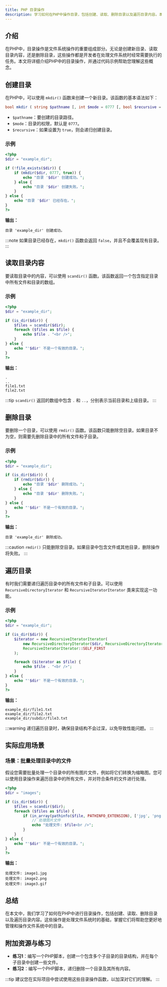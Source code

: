 ```yaml
---
title: PHP 目录操作
description: 学习如何在PHP中操作目录，包括创建、读取、删除目录以及遍历目录内容。本文适合初学者，包含代码示例和实际应用场景。
---
```


## 介绍

在PHP中，目录操作是文件系统操作的重要组成部分。无论是创建新目录、读取目录内容，还是删除目录，这些操作都是开发者在处理文件系统时经常需要执行的任务。本文将详细介绍PHP中的目录操作，并通过代码示例帮助您理解这些概念。

## 创建目录

在PHP中，可以使用 `mkdir()` 函数来创建一个新目录。该函数的基本语法如下：

```php
bool mkdir ( string $pathname [, int $mode = 0777 [, bool $recursive = false [, resource $context ]]] )
```

- `$pathname`：要创建的目录路径。
- `$mode`：目录的权限，默认是 `0777`。
- `$recursive`：如果设置为 `true`，则会递归创建目录。

### 示例

```php
<?php
$dir = "example_dir";

if (!file_exists($dir)) {
    if (mkdir($dir, 0777, true)) {
        echo "目录 '$dir' 创建成功。";
    } else {
        echo "目录 '$dir' 创建失败。";
    }
} else {
    echo "目录 '$dir' 已经存在。";
}
?>
```

**输出：**

```
目录 'example_dir' 创建成功。
```

:::note
如果目录已经存在，`mkdir()` 函数会返回 `false`，并且不会覆盖现有目录。
:::

## 读取目录内容

要读取目录中的内容，可以使用 `scandir()` 函数。该函数返回一个包含指定目录中所有文件和目录的数组。

### 示例

```php
<?php
$dir = "example_dir";

if (is_dir($dir)) {
    $files = scandir($dir);
    foreach ($files as $file) {
        echo $file . "<br />";
    }
} else {
    echo "'$dir' 不是一个有效的目录。";
}
?>
```

**输出：**

```
.
..
file1.txt
file2.txt
```

:::tip
`scandir()` 返回的数组中包含 `.` 和 `..`，分别表示当前目录和上级目录。
:::

## 删除目录

要删除一个目录，可以使用 `rmdir()` 函数。该函数只能删除空目录。如果目录不为空，则需要先删除目录中的所有文件和子目录。

### 示例

```php
<?php
$dir = "example_dir";

if (is_dir($dir)) {
    if (rmdir($dir)) {
        echo "目录 '$dir' 删除成功。";
    } else {
        echo "目录 '$dir' 删除失败。";
    }
} else {
    echo "'$dir' 不是一个有效的目录。";
}
?>
```

**输出：**

```
目录 'example_dir' 删除成功。
```

:::caution
`rmdir()` 只能删除空目录。如果目录中包含文件或其他目录，删除操作将失败。
:::

## 遍历目录

有时我们需要递归遍历目录中的所有文件和子目录。可以使用 `RecursiveDirectoryIterator` 和 `RecursiveIteratorIterator` 类来实现这一功能。

### 示例

```php
<?php
$dir = "example_dir";

if (is_dir($dir)) {
    $iterator = new RecursiveIteratorIterator(
        new RecursiveDirectoryIterator($dir, RecursiveDirectoryIterator::SKIP_DOTS),
        RecursiveIteratorIterator::SELF_FIRST
    );

    foreach ($iterator as $file) {
        echo $file . "<br />";
    }
} else {
    echo "'$dir' 不是一个有效的目录。";
}
?>
```

**输出：**

```
example_dir/file1.txt
example_dir/file2.txt
example_dir/subdir/file3.txt
```

:::warning
递归遍历目录时，确保目录结构不会过深，以免导致性能问题。
:::

## 实际应用场景

### 场景：批量处理目录中的文件

假设您需要批量处理一个目录中的所有图片文件，例如将它们转换为缩略图。您可以使用目录操作来遍历目录中的所有文件，并对符合条件的文件进行处理。

```php
<?php
$dir = "images";

if (is_dir($dir)) {
    $files = scandir($dir);
    foreach ($files as $file) {
        if (in_array(pathinfo($file, PATHINFO_EXTENSION), ['jpg', 'png', 'gif'])) {
            // 处理图片文件
            echo "处理文件: $file<br />";
        }
    }
} else {
    echo "'$dir' 不是一个有效的目录。";
}
?>
```

**输出：**

```
处理文件: image1.jpg
处理文件: image2.png
处理文件: image3.gif
```

## 总结

在本文中，我们学习了如何在PHP中进行目录操作，包括创建、读取、删除目录以及遍历目录内容。这些操作是处理文件系统时的基础，掌握它们将帮助您更好地管理和操作文件系统中的目录。

## 附加资源与练习

- **练习1**：编写一个PHP脚本，创建一个包含多个子目录的目录结构，并在每个子目录中创建一些文件。
- **练习2**：编写一个PHP脚本，递归删除一个目录及其所有内容。

:::tip
建议您在实际项目中尝试使用这些目录操作函数，以加深对它们的理解。
:::